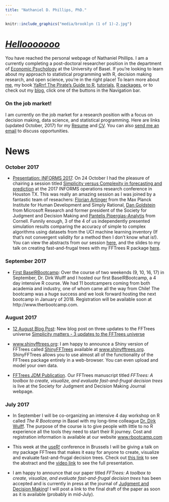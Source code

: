 ```yaml
---
title: "Nathaniel D. Phillips, PhD."
---
```


```r
knitr::include_graphics("media/brooklyn (1 of 1)-2.jpg")
```

# *[Hellooooooo](https://www.youtube.com/watch?v=bjmgzLVuWLU)*

You have reached the personal webpage of Nathaniel Phillips. I am a currently completing a post-doctoral researcher position in the department of [Economic Psychology](https://psycho.unibas.ch/en/centers/abteilung-details/home/abteilung/economic-psychology/) at the University of Basel. If you're looking to learn about my approach to statistical programming with R, decision making research, and open science, you're in the right place! To learn more about [me](about.html), my book [YaRrr! The Pirate's Guide to R](piratesguide.html), [tutorials](tutorials.html), [R packages](packages.html), or to check out my [blog](https://ndphillips.github.io/blog/), click one of the buttons in the Navigation bar.

### On the job market!

I am currently on the job market for a research position with a focus on decision making, data science, and statistical programming. Here are links (updated October, 2017) for my <a href="media/Phillips_Resume_Oct2017.pdf#" class="download" title="Download resume as PDF (Updated October, 2017)">Resume</a> and  <a href="media/Phillips_CV_Oct2017.pdf#" class="download" title="Download CV as PDF (Updated October, 2017)">CV</a>. You can also <a href="mailto:nathaniel.d.phillips.is@gmail.com" target="_top">send me an email</a> to discuss opportunities.

# News

### October 2017

- [Presentation: INFORMS 2017](https://ndphillips.github.io/Informs2017/#1). On 24 October I had the pleasure of chairing a session titled [Simplicity versus Complexity in forecasting and prediction](http://www.abstractsonline.com/pp8/#!/4471/session/963) at the 2017 INFORMS operations research conference in Houston TX. This was really an amazing session as I was joined by a fantastic team of reseachers: [Florian Artinger](https://www.mpib-berlin.mpg.de/en/staff/florian-artinger) from the Max Planck Institute for Human Development and Simply Rational, [Dan Goldstein](http://www.dangoldstein.com/) from Microsoft Research and former president of the Society for Judgment and Decision Making and [Pantelis Pipergias-Analytis](http://infosci.cornell.edu/forward-thinking-people/research-staff/pantelis-pipergias-analytis) from Cornell. Funnily enough, 3 of the 4 of us independently presented simulation results comparing the accuracy of simple to complex algorithms using datasets from the UCI machine learning inventory (If that's not convergent validity for a method then I don't know what is!). You can view the abstracts from our session [here](http://www.abstractsonline.com/pp8/#!/4471/session/963), and the slides to my talk on creating fast-and-frugal trees with my FFTrees R package [here](https://ndphillips.github.io/Informs2017/#1).

### September 2017

- [First BaselRBootcamp](www.therbootcamp.com): Over the course of two weekends (9, 10, 16, 17) in September, Dr. Dirk Wulff and I hosted our first BaselRBootcamp, a 4 day intensive R course. We had 11 bootcampers coming from both academia and industry, one of whom came all the way from Chile! The bootcamp was a huge success and we look forward hosting the next bootcamp in January of 2018. Registration will be available soon at http://www.therbootcamp.com.


### August 2017

- [12 August Blog Post](https://ndphillips.github.io/blog/simplicity-matters-3-updates-to-the-fftrees-universe/): New blog post on three updates to the FFTrees universe [Simplicity matters - 3 updates to the FFTrees universe](https://ndphillips.github.io/blog/simplicity-matters-3-updates-to-the-fftrees-universe/)

- [www.shinyfftrees.org](https://econpsychbasel.shinyapps.io/shinyfftrees/): I am happy to announce a Shiny version of FFTrees called [ShinyFFTrees](https://econpsychbasel.shinyapps.io/shinyfftrees/) available at [www.shinyfftrees.org](https://econpsychbasel.shinyapps.io/shinyfftrees/). ShinyFFTrees allows you to use almost all of the functionality of the FFTrees package entirely in a web-browser. You can even upload and model your own data.

- [FFTrees JDM Publication](http://journal.sjdm.org/17/17217/jdm17217.pdf). Our FFTrees manuscript titled *FFTrees: A toolbox to create, visualize, and evaluate fast-and-frugal decision trees* is live at the Society for Judgment and Decision Making Journal webpage.



### July 2017

- In September I will be co-organizing an intensive 4 day workshop on R called *The R Bootcamp* in Basel with my long-time colleague [Dr. Dirk Wulff](https://dwulff.github.io/). The purpose of the course is to give people with little to no R experience all the tools they need to start their R journey. Cost and registration information is available at our website [www.rbootcamp.com](https://therbootcamp.github.io/)

- This week at the [useR!](https://user2017.brussels/) conference in Brussels I will be giving a talk on my package FFTrees that makes it easy for anyone to create, visualize and evaluate fast-and-frugal decision trees. Check out [this link](https://user2017.sched.com/event/AxqK/fftrees-an-r-package-to-create-visualise-and-use-fast-and-frugal-decision-trees) to see the abstract and the [video link](https://channel9.msdn.com/events/useR-international-R-User-conferences/useR-International-R-User-2017-Conference/FFTrees-An-R-package-to-create-visualise-and-use-fast-and-frugal-decision-trees?term=fftrees) to see the full presentation.

- I am happy to announce that our paper titled *FFTrees: A toolbox to create, visualize, and evaluate fast-and-frugal decision trees* has been accepted and is currently in press at the journal of [Judgment and Decision Making](http://www.sjdm.org/journal)! I will post a link to the final draft of the paper as soon as it is available (probably in mid-July).


<script>
  (function(i,s,o,g,r,a,m){i['GoogleAnalyticsObject']=r;i[r]=i[r]||function(){
  (i[r].q=i[r].q||[]).push(arguments)},i[r].l=1*new Date();a=s.createElement(o),
  m=s.getElementsByTagName(o)[0];a.async=1;a.src=g;m.parentNode.insertBefore(a,m)
  })(window,document,'script','https://www.google-analytics.com/analytics.js','ga');

  ga('create', 'UA-55394548-1', 'auto');
  ga('send', 'pageview');

</script>